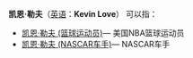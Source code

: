 '''凯恩·勒夫'''（[[英语|英语]]：'''Kevin Love'''） 可以指：

*[[凯恩·勒夫_(篮球运动员)|凯恩·勒夫 (篮球运动员)]]— 美国NBA篮球运动员 
*[[凯恩·勒夫_(NASCAR车手)|凯恩·勒夫 (NASCAR车手)]]— NASCAR车手 

{{Disambiguation|K|Cat=四字人名译名消歧义}}